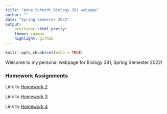 ```yaml
---
title: "Anna Schmidt Biology 381 webpage"
author: ""
date: "Spring Semester 2022"
output:
    prettydoc::html_pretty:
    theme: cayman
    highlight: github
---
```


```r
knitr::opts_chunk$set(echo = TRUE)
```

Welcome to my personal webpage for Biology 381, Spring Semester 2022!

### **Homework Assignments**
Link to [Homework 2](Homework_02.html)

Link to [Homework 3](Homework_03.html)

Link to [Homework 4](Homework_04.html)



